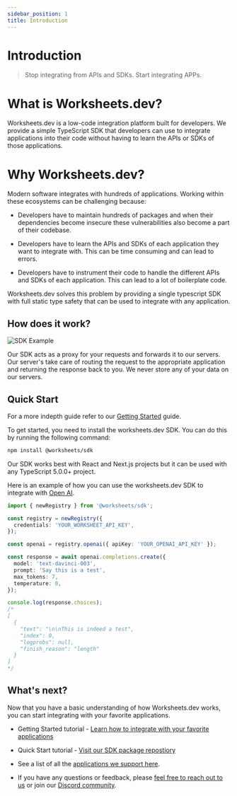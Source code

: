 ```yaml
---
sidebar_position: 1
title: Introduction
---
```


# Introduction

> Stop integrating from APIs and SDKs. Start integrating APPs.

# What is Worksheets.dev?

Worksheets.dev is a low-code integration platform built for developers. We provide a simple TypeScript SDK that developers can use to integrate applications into their code without having to learn the APIs or SDKs of those applications.

# Why Worksheets.dev?

Modern software integrates with hundreds of applications. Working within these ecosystems can be challenging because:

- Developers have to maintain hundreds of packages and when their dependencies become insecure these vulnerabilities also become a part of their codebase.

- Developers have to learn the APIs and SDKs of each application they want to integrate with. This can be time consuming and can lead to errors.

- Developers have to instrument their code to handle the different APIs and SDKs of each application. This can lead to a lot of boilerplate code.

Worksheets.dev solves this problem by providing a single typescript SDK with full static type safety that can be used to integrate with any application.

## How does it work?

![SDK Example](/img/worksheets-basic-640.gif)

Our SDK acts as a proxy for your requests and forwards it to our servers. Our server's take care of routing the request to the appropriate application and returning the response back to you. We never store any of your data on our servers.

## Quick Start

For a more indepth guide refer to our [Getting Started](/getting-started) guide.

To get started, you need to install the worksheets.dev SDK. You can do this by running the following command:

```bash
npm install @worksheets/sdk
```

Our SDK works best with React and Next.js projects but it can be used with any TypeScript 5.0.0+ project.

Here is an example of how you can use the worksheets.dev SDK to integrate with [Open AI](https://platform.openai.com/docs/api-reference/completions/create).

```typescript
import { newRegistry } from '@worksheets/sdk';

const registry = newRegistry({
  credentials: 'YOUR_WORKSHEET_API_KEY',
});

const openai = registry.openai({ apiKey: 'YOUR_OPENAI_API_KEY' });

const response = await openai.completions.create({
  model: 'text-davinci-003',
  prompt: 'Say this is a test',
  max_tokens: 7,
  temperature: 0,
});

console.log(response.choices);
/*
[
  {
    "text": "\n\nThis is indeed a test",
    "index": 0,
    "logprobs": null,
    "finish_reason": "length"
  }
]
*/
```

## What's next?

Now that you have a basic understanding of how Worksheets.dev works, you can start integrating with your favorite applications.

- Getting Started tutorial - [Learn how to integrate with your favorite applications](/getting-started)

- Quick Start tutorial - [Visit our SDK package repostiory](https://www.npmjs.com/package/@worksheets/sdk)

- See a list of all the [applications we support here](https://app.worksheets.dev/applications).

- If you have any questions or feedback, please [feel free to reach out to us](/contact-us) or join our [Discord community](https://discord.gg/ujEmEdjCaY).
